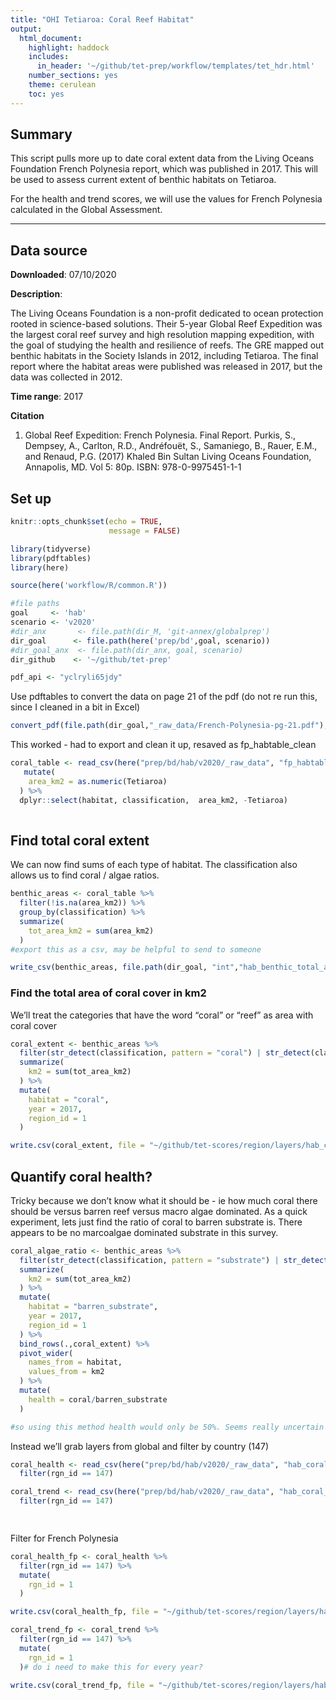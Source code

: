 ```yaml
---
title: "OHI Tetiaroa: Coral Reef Habitat"
output:
  html_document:
    highlight: haddock
    includes:
      in_header: '~/github/tet-prep/workflow/templates/tet_hdr.html' 
    number_sections: yes
    theme: cerulean
    toc: yes
---
```


## Summary

This script pulls more up to date coral extent data from the Living Oceans Foundation French Polynesia report, which was published in 2017. This will be used to assess current extent of benthic habitats on Tetiaroa. 

For the health and trend scores, we will use the values for French Polynesia calculated in the Global Assessment. 

***

## Data source

**Downloaded**: 07/10/2020

**Description**:  

The Living Oceans Foundation is a non-profit dedicated to ocean protection rooted in science-based solutions. Their 5-year Global Reef Expedition was the largest coral reef survey and high resolution mapping expedition, with the goal of studying the health and resilience of reefs. The GRE mapped out benthic habitats in the Society Islands in 2012, including Tetiaroa. The final report where the habitat areas were published was released in 2017, but the data was collected in 2012. 

**Time range**: 2017

**Citation**

1. Global Reef Expedition: French Polynesia. Final Report. Purkis, S., Dempsey, A., Carlton, R.D., Andréfouët, S., Samaniego, B.,
Rauer, E.M., and Renaud, P.G. (2017) Khaled Bin Sultan Living Oceans Foundation, Annapolis, MD. Vol 5: 80p.
ISBN: 978-0-9975451-1-1

## Set up 
```r
knitr::opts_chunk$set(echo = TRUE,
                      message = FALSE)

library(tidyverse)
library(pdftables)
library(here)

source(here('workflow/R/common.R'))

#file paths
goal     <- 'hab'
scenario <- 'v2020'
#dir_anx       <- file.path(dir_M, 'git-annex/globalprep') 
dir_goal      <- file.path(here('prep/bd',goal, scenario))
#dir_goal_anx  <- file.path(dir_anx, goal, scenario)
dir_github    <- '~/github/tet-prep'

pdf_api <- "yclryli65jdy"
```

Use pdftables to convert the data on page 21 of the pdf (do not re run this, since I cleaned in a bit in Excel)
```r

convert_pdf(file.path(dir_goal,"_raw_data/French-Polynesia-pg-21.pdf"), "fp_habtable.csv", api_key = pdf_api)

```

This worked - had to export and clean it up, resaved as fp_habtable_clean

```r
coral_table <- read_csv(here("prep/bd/hab/v2020/_raw_data", "fp_habtable_clean.csv")) %>% 
   mutate(
    area_km2 = as.numeric(Tetiaroa)
  ) %>% 
  dplyr::select(habitat, classification,  area_km2, -Tetiaroa)
 

```

## Find total coral extent

We can now find sums of each type of habitat. The classification also allows us to find coral / algae ratios.
```r

benthic_areas <- coral_table %>%
  filter(!is.na(area_km2)) %>% 
  group_by(classification) %>%
  summarize(
    tot_area_km2 = sum(area_km2)
  )
#export this as a csv, may be helpful to send to someone

write_csv(benthic_areas, file.path(dir_goal, "int","hab_benthic_total_area.csv"))

```

### Find the total area of coral cover in km2

We'll treat the categories that have the word "coral" or "reef" as area with coral cover
```r

coral_extent <- benthic_areas %>% 
  filter(str_detect(classification, pattern = "coral") | str_detect(classification, pattern = "reef")) %>% 
  summarize(
    km2 = sum(tot_area_km2)
  ) %>% 
  mutate(
    habitat = "coral",
    year = 2017,
    region_id = 1
  )

write.csv(coral_extent, file = "~/github/tet-scores/region/layers/hab_coral_extent.csv", row.names = FALSE)
```

## Quantify coral health? 

Tricky because we don't know what it should be - ie how much coral there should be versus barren reef versus macro algae dominated. As a quick experiment, lets just find the ratio of coral to barren substrate is. There appears to be no marcoalgae dominated substrate in this survey.

```r

coral_algae_ratio <- benthic_areas %>% 
  filter(str_detect(classification, pattern = "substrate") | str_detect(classification, pattern = "Substrate")) %>% 
  summarize(
    km2 = sum(tot_area_km2)
  ) %>%
  mutate(
    habitat = "barren_substrate",
    year = 2017,
    region_id = 1
  ) %>%
  bind_rows(.,coral_extent) %>% 
  pivot_wider(
    names_from = habitat,
    values_from = km2
  ) %>% 
  mutate(
    health = coral/barren_substrate
  )

#so using this method health would only be 50%. Seems really uncertain and pretty low, so we'll stick with global for now. 


```

Instead we'll grab layers from global and filter by country (147)

```r

coral_health <- read_csv(here("prep/bd/hab/v2020/_raw_data", "hab_coral_health.csv")) %>% 
  filter(rgn_id == 147)

coral_trend <- read_csv(here("prep/bd/hab/v2020/_raw_data", "hab_coral_trend.csv")) %>%
  filter(rgn_id == 147)

  
```

Filter for French Polynesia

```r

coral_health_fp <- coral_health %>% 
  filter(rgn_id == 147) %>% 
  mutate(
    rgn_id = 1
  )

write.csv(coral_health_fp, file = "~/github/tet-scores/region/layers/hab_coral_health.csv", row.names = FALSE)

coral_trend_fp <- coral_trend %>% 
  filter(rgn_id == 147) %>% 
  mutate(
    rgn_id = 1
  )# do i need to make this for every year?

write.csv(coral_trend_fp, file = "~/github/tet-scores/region/layers/hab_coral_trend.csv", row.names = FALSE)
```

